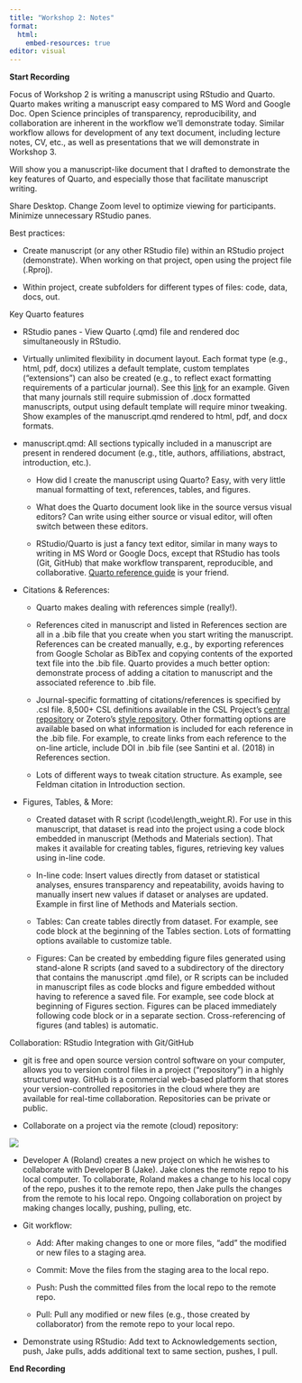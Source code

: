 ```yaml
---
title: "Workshop 2: Notes"
format: 
  html:
    embed-resources: true
editor: visual
---
```


<!--# Open manuscript.qmd, references.bib, length_weight.R, notes.qmd. Open notes.html in browswer window.  -->

**Start Recording**

Focus of Workshop 2 is writing a manuscript using RStudio and Quarto.
Quarto makes writing a manuscript easy compared to MS Word and Google Doc.
Open Science principles of transparency, reproducibility, and collaboration are inherent in the workflow we'll demonstrate today.
Similar workflow allows for development of any text document, including lecture notes, CV, etc., as well as presentations that we will demonstrate in Workshop 3.

Will show you a manuscript-like document that I drafted to demonstrate the key features of Quarto, and especially those that facilitate manuscript writing.

Share Desktop.
Change Zoom level to optimize viewing for participants.
Minimize unnecessary RStudio panes.

Best practices:

-   Create manuscript (or any other RStudio file) within an RStudio project (demonstrate).
    When working on that project, open using the project file (.Rproj).

-   Within project, create subfolders for different types of files: code, data, docs, out.

Key Quarto features

-   RStudio panes - View Quarto (.qmd) file and rendered doc simultaneously in RStudio.

-   Virtually unlimited flexibility in document layout.
    Each format type (e.g., html, pdf, docx) utilizes a default template, custom templates ("extensions") can also be created (e.g., to reflect exact formatting requirements of a particular journal).
    See this [link](https://www.r-bloggers.com/2023/02/making-pretty-pdfs-with-quarto/) for an example.
    Given that many journals still require submission of .docx formatted manuscripts, output using default template will require minor tweaking.
    Show examples of the manuscript.qmd rendered to html, pdf, and docx formats.

-   manuscript.qmd: All sections typically included in a manuscript are present in rendered document (e.g., title, authors, affiliations, abstract, introduction, etc.).

    -   How did I create the manuscript using Quarto?
        Easy, with very little manual formatting of text, references, tables, and figures.

    -   What does the Quarto document look like in the source versus visual editors?
        Can write using either source or visual editor, will often switch between these editors.

    -   RStudio/Quarto is just a fancy text editor, similar in many ways to writing in MS Word or Google Docs, except that RStudio has tools (Git, GitHub) that make workflow transparent, reproducible, and collaborative.
        [Quarto reference guide](https://quarto.org) is your friend.

-   Citations & References:

    -   Quarto makes dealing with references simple (really!).

    -   References cited in manuscript and listed in References section are all in a .bib file that you create when you start writing the manuscript.
        References can be created manually, e.g., by exporting references from Google Scholar as BibTex and copying contents of the exported text file into the .bib file.
        Quarto provides a much better option: demonstrate process of adding a citation to manuscript and the associated reference to .bib file.

    -   Journal-specific formatting of citations/references is specified by .csl file.
        8,500+ CSL definitions available in the CSL Project's [central repository](https://github.com/citation-style-language/styles) or Zotero's [style repository](https://www.zotero.org/styles).
        Other formatting options are available based on what information is included for each reference in the .bib file.
        For example, to create links from each reference to the on-line article, include DOI in .bib file (see Santini et al. (2018) in References section.

    -   Lots of different ways to tweak citation structure.
        As example, see Feldman citation in Introduction section.

-   Figures, Tables, & More:

    -   Created dataset with R script (\\code\\length_weight.R).
        For use in this manuscript, that dataset is read into the project using a code block embedded in manuscript (Methods and Materials section).
        That makes it available for creating tables, figures, retrieving key values using in-line code.

    -   In-line code: Insert values directly from dataset or statistical analyses, ensures transparency and repeatability, avoids having to manually insert new values if dataset or analyses are updated.
        Example in first line of Methods and Materials section.

    -   Tables: Can create tables directly from dataset.
        For example, see code block at the beginning of the Tables section.
        Lots of formatting options available to customize table.

    -   Figures: Can be created by embedding figure files generated using stand-alone R scripts (and saved to a subdirectory of the directory that contains the manuscript .qmd file), or R scripts can be included in manuscript files as code blocks and figure embedded without having to reference a saved file.
        For example, see code block at beginning of Figures section.
        Figures can be placed immediately following code block or in a separate section.
        Cross-referencing of figures (and tables) is automatic.

Collaboration: RStudio Integration with Git/GitHub

-   git is free and open source version control software on your computer, allows you to version control files in a project ("repository") in a highly structured way.
    GitHub is a commercial web-based platform that stores your version-controlled repositories in the cloud where they are available for real-time collaboration.
    Repositories can be private or public.

-   Collaborate on a project via the remote (cloud) repository:

![](figures/github.png)

-   Developer A (Roland) creates a new project on which he wishes to collaborate with Developer B (Jake).
    Jake clones the remote repo to his local computer.
    To collaborate, Roland makes a change to his local copy of the repo, pushes it to the remote repo, then Jake pulls the changes from the remote to his local repo.
    Ongoing collaboration on project by making changes locally, pushing, pulling, etc.

-   Git workflow:

    -   Add: After making changes to one or more files, "add" the modified or new files to a staging area.

    -   Commit: Move the files from the staging area to the local repo.

    -   Push: Push the committed files from the local repo to the remote repo.

    -   Pull: Pull any modified or new files (e.g., those created by collaborator) from the remote repo to your local repo.

-   Demonstrate using RStudio: Add text to Acknowledgements section, push, Jake pulls, adds additional text to same section, pushes, I pull.

**End Recording**

